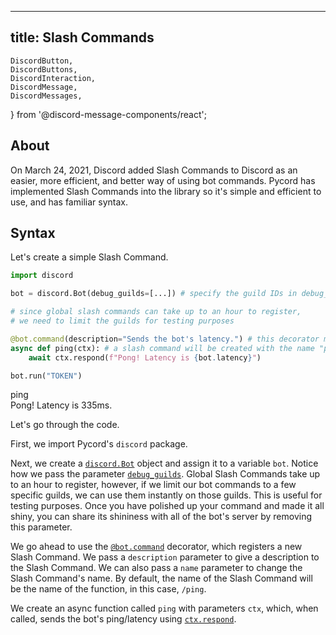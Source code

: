 ---
title: Slash Commands
----

    DiscordButton,
    DiscordButtons,
    DiscordInteraction,
    DiscordMessage,
    DiscordMessages,
} from '@discord-message-components/react';

## About

On March 24, 2021, Discord added Slash Commands to Discord as an easier, more efficient, and better way of using bot commands. Pycord has implemented Slash Commands into the library so it's simple and efficient to use, and has familiar syntax.

## Syntax

Let's create a simple Slash Command.

```py
import discord

bot = discord.Bot(debug_guilds=[...]) # specify the guild IDs in debug_guilds

# since global slash commands can take up to an hour to register,
# we need to limit the guilds for testing purposes

@bot.command(description="Sends the bot's latency.") # this decorator makes a slash command
async def ping(ctx): # a slash command will be created with the name "ping"
    await ctx.respond(f"Pong! Latency is {bot.latency}")

bot.run("TOKEN")
```

<DiscordMessages>
    <DiscordMessage author="Guide Bot" avatar="red" bot>
        <div slot="interactions">
            <DiscordInteraction author="Guide Man" avatar="green" command>ping</DiscordInteraction>
        </div>
        Pong! Latency is 335ms.
    </DiscordMessage>
</DiscordMessages>


Let's go through the code.

First, we import Pycord's `discord` package.

Next, we create a [`discord.Bot`](https://docs.pycord.dev/en/master/api.html#discord.Bot) object and assign it to a variable `bot`. Notice how we pass the parameter [`debug_guilds`](https://docs.pycord.dev/en/master/api.html#discord.Bot.debug_guilds). Global Slash Commands take up to an hour to register, however, if we limit our bot commands to a few specific guilds, we can use them instantly on those guilds. This is useful for testing purposes. Once you have polished up your command and made it all shiny, you can share its shininess with all of the bot's server by removing this parameter.

We go ahead to use the [`@bot.command`](https://docs.pycord.dev/en/master/api.html#discord.Bot.command) decorator, which registers a new Slash Command. We pass a `description` parameter to give a description to the Slash Command. We can also pass a `name` parameter to change the Slash Command's name. By default, the name of the Slash Command will be the name of the function, in this case, `/ping`.

We create an async function called `ping` with parameters `ctx`, which, when called, sends the bot's ping/latency using [`ctx.respond`](https://docs.pycord.dev/en/master/api.html#discord.ApplicationContext.respond).


